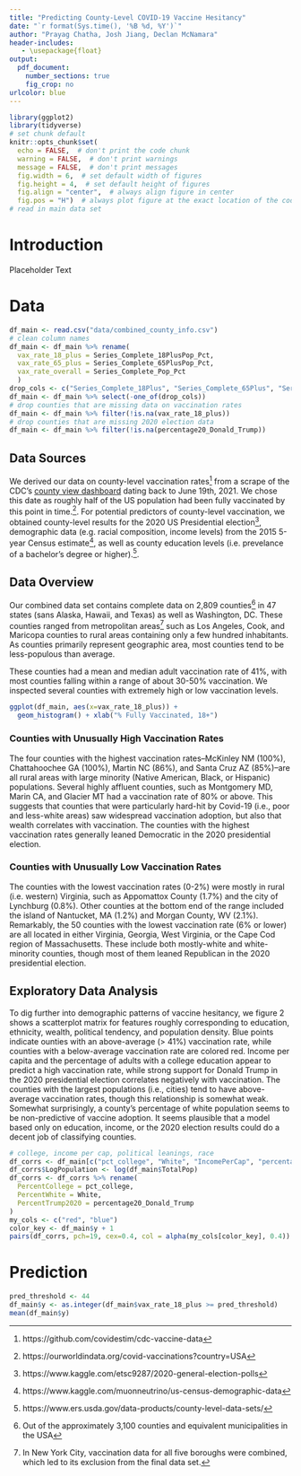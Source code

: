 ```yaml
---
title: "Predicting County-Level COVID-19 Vaccine Hesitancy"
date: "`r format(Sys.time(), '%B %d, %Y')`"
author: "Prayag Chatha, Josh Jiang, Declan McNamara"
header-includes:
   - \usepackage{float}
output: 
  pdf_document:
    number_sections: true
    fig_crop: no
urlcolor: blue
---
```


```r
library(ggplot2)
library(tidyverse)
# set chunk default
knitr::opts_chunk$set(
  echo = FALSE,  # don't print the code chunk
  warning = FALSE,  # don't print warnings
  message = FALSE,  # don't print messages
  fig.width = 6,  # set default width of figures
  fig.height = 4,  # set default height of figures
  fig.align = "center",  # always align figure in center
  fig.pos = "H")  # always plot figure at the exact location of the code
# read in main data set
```

# Introduction

Placeholder Text

# Data
```r
df_main <- read.csv("data/combined_county_info.csv")
# clean column names
df_main <- df_main %>% rename(
  vax_rate_18_plus = Series_Complete_18PlusPop_Pct,
  vax_rate_65_plus = Series_Complete_65PlusPop_Pct,
  vax_rate_overall = Series_Complete_Pop_Pct
  )
drop_cols <- c("Series_Complete_18Plus", "Series_Complete_65Plus", "Series_Complete_Yes")
df_main <- df_main %>% select(-one_of(drop_cols))
# drop counties that are missing data on vaccination rates
df_main <- df_main %>% filter(!is.na(vax_rate_18_plus))
# drop counties that are missing 2020 election data
df_main <- df_main %>% filter(!is.na(percentage20_Donald_Trump))
```

## Data Sources
We derived our data on county-level vaccination rates^[https://github.com/covidestim/cdc-vaccine-data] from a scrape of the CDC's [county view dashboard](https://covid.cdc.gov/covid-data-tracker/#county-view) dating back to June 19th, 2021. We chose this date as roughly half of the US population had been fully vaccinated by this point in time.^[https://ourworldindata.org/covid-vaccinations?country=USA]. For potential predictors of county-level vaccination, we obtained county-level results for the 2020 US Presidential election^[https://www.kaggle.com/etsc9287/2020-general-election-polls], demographic data (e.g. racial composition, income levels) from the 2015 5-year Census estimate^[https://www.kaggle.com/muonneutrino/us-census-demographic-data], as well as county education levels (i.e. prevelance of a bachelor's degree or higher).^[https://www.ers.usda.gov/data-products/county-level-data-sets/].

## Data Overview
Our combined data set contains complete data on 2,809 counties^[Out of the approximately 3,100 counties and equivalent municipalities in the USA] in 47 states (sans Alaska, Hawaii, and Texas) as well as Washington, DC. These counties ranged from metropolitan areas^[In New York City, vaccination data for all five boroughs were combined, which led to its exclusion from the final data set.] such as Los Angeles, Cook, and Maricopa counties to rural areas containing only a few hundred inhabitants. As counties primarily represent geographic area, most counties tend to be less-populous than average.

These counties had a mean and median adult vaccination rate of 41%, with most counties falling within a range of about 30-50% vaccination. We inspected several counties with extremely high or low vaccination levels.

```r
ggplot(df_main, aes(x=vax_rate_18_plus)) +
  geom_histogram() + xlab("% Fully Vaccinated, 18+")
```

### Counties with Unusually High Vaccination Rates
The four counties with the highest vaccination rates--McKinley NM (100%), Chattahoochee GA (100%), Martin NC (86%), and Santa Cruz AZ (85%)--are all rural areas with large minority (Native American, Black, or Hispanic) populations. Several highly affluent counties, such as Montgomery MD, Marin CA, and Glacier MT had a vaccination rate of 80% or above. This suggests that counties that were particularly hard-hit by Covid-19 (i.e., poor and less-white areas) saw widespread vaccination adoption, but also that wealth correlates with vaccination. The counties with the highest vaccination rates generally leaned Democratic in the 2020 presidential election.

### Counties with Unusually Low Vaccination Rates

The counties with the lowest vaccination rates (0-2%) were mostly in rural (i.e. western) Virginia, such as Appomattox County (1.7%) and the city of Lynchburg (0.8%). Other counties at the bottom end of the range included the island of Nantucket, MA (1.2%) and Morgan County, WV (2.1%). Remarkably, the 50 counties with the lowest vaccination rate (6% or lower) are all located in either Virginia, Georgia, West Virginia, or the Cape Cod region of Massachusetts. These include both mostly-white and white-minority counties, though most of them leaned Republican in the 2020 presidential election.

## Exploratory Data Analysis

To dig further into demographic patterns of vaccine hesitancy, we figure 2 shows a scatterplot matrix for features roughly corresponding to education, ethnicity, wealth, political tendency, and population density. Blue points indicate ounties with an above-average (> 41%) vaccination rate, while counties with a below-average vaccination rate are colored red. Income per capita and the percentage of adults with a college education appear to predict a high vaccination rate, while strong support for Donald Trump in the 2020 presidential election correlates negatively with vaccination. The counties with the largest populations (i.e., cities) tend to have above-average vaccination rates, though this relationship is somewhat weak. Somewhat surprisingly, a county's percentage of white population seems to be non-predictive of vaccine adoption. It seems plausible that a model based only on education, income, or the 2020 election results could do a decent job of classifying counties.

```r
# college, income per cap, political leanings, race
df_corrs <- df_main[c("pct_college", "White", "IncomePerCap", "percentage20_Donald_Trump")]
df_corrs$LogPopulation <- log(df_main$TotalPop)
df_corrs <- df_corrs %>% rename(
  PercentCollege = pct_college,
  PercentWhite = White,
  PercentTrump2020 = percentage20_Donald_Trump
)
my_cols <- c("red", "blue")
color_key <- df_main$y + 1
pairs(df_corrs, pch=19, cex=0.4, col = alpha(my_cols[color_key], 0.4))
```

# Prediction

```r
pred_threshold <- 44
df_main$y <- as.integer(df_main$vax_rate_18_plus >= pred_threshold)
mean(df_main$y)
```

